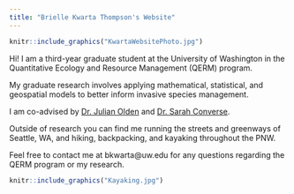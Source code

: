 ```yaml
---
title: "Brielle Kwarta Thompson's Website"
---
```


```r
knitr::include_graphics("KwartaWebsitePhoto.jpg")
```


Hi! I am a third-year graduate student at the University of Washington in the Quantitative Ecology and Resource Management (QERM) program. 

My graduate research involves applying mathematical, statistical, and geospatial models to better inform invasive species management.  

I am co-advised by [Dr. Julian Olden](http://depts.washington.edu/oldenlab/) and [Dr. Sarah Converse](http://depts.washington.edu/qcons/).  


Outside of research you can find me running the streets and greenways of Seattle, WA, and hiking, backpacking, and kayaking throughout the PNW.  

Feel free to contact me at bkwarta@uw.edu for any questions regarding the QERM program or my research. 

```r
knitr::include_graphics("Kayaking.jpg")
```
